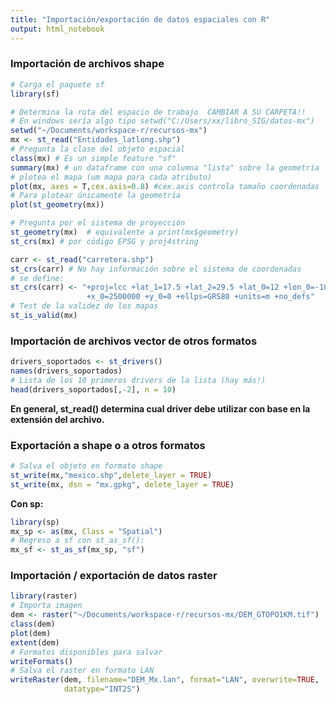 ```yaml
---
title: "Importación/exportación de datos espaciales con R"
output: html_notebook
---
```

### Importación de archivos shape

```r
# Carga el paquete sf
library(sf)

# Determina la ruta del espacio de trabajo  CAMBIAR A SU CARPETA!!
# En windows sería algo tipo setwd("C:/Users/xx/libro_SIG/datos-mx")
setwd("~/Documents/workspace-r/recursos-mx")
mx <- st_read("Entidades_latlong.shp")
# Pregunta la clase del objeto espacial
class(mx) # Es un simple feature "sf"
summary(mx) # un dataframe con una columna "lista" sobre la geometría
# plotea el mapa (um mapa para cada atributo)
plot(mx, axes = T,cex.axis=0.8) #cex.axis controla tamaño coordenadas
# Para plotear únicamente la geometría
plot(st_geometry(mx))

# Pregunta por el sistema de proyección
st_geometry(mx)  # equivalente a print(mx$geometry)
st_crs(mx) # por código EPSG y proj4string

carr <- st_read("carretera.shp")
st_crs(carr) # No hay información sobre el sistema de coordenadas
# se define:
st_crs(carr) <- "+proj=lcc +lat_1=17.5 +lat_2=29.5 +lat_0=12 +lon_0=-102
                 +x_0=2500000 +y_0=0 +ellps=GRS80 +units=m +no_defs"
# Test de la validez de los mapas
st_is_valid(mx)
```
### Importación de archivos vector de otros formatos

```r
drivers_soportados <- st_drivers()
names(drivers_soportados)
# Lista de los 10 primeros drivers de la lista (hay más!)
head(drivers_soportados[,-2], n = 10)
```

**En general, st_read() determina cual driver debe utilizar con base en la extensión del archivo.**

### Exportación a shape o a otros formatos

```r
# Salva el objeto en formato shape
st_write(mx,"mexico.shp",delete_layer = TRUE)
st_write(mx, dsn = "mx.gpkg", delete_layer = TRUE)
```

**Con sp:**

```r
library(sp)
mx_sp <- as(mx, Class = "Spatial")
# Regreso a sf con st_as_sf():
mx_sf <- st_as_sf(mx_sp, "sf")
```

### Importación / exportación de datos raster

```r
library(raster)
# Importa imagen
dem <- raster("~/Documents/workspace-r/recursos-mx/DEM_GTOPO1KM.tif")
class(dem)
plot(dem)
extent(dem)
# Formatos disponibles para salvar
writeFormats()
# Salva el raster en formato LAN
writeRaster(dem, filename="DEM_Mx.lan", format="LAN", overwrite=TRUE,
            datatype="INT2S")
````